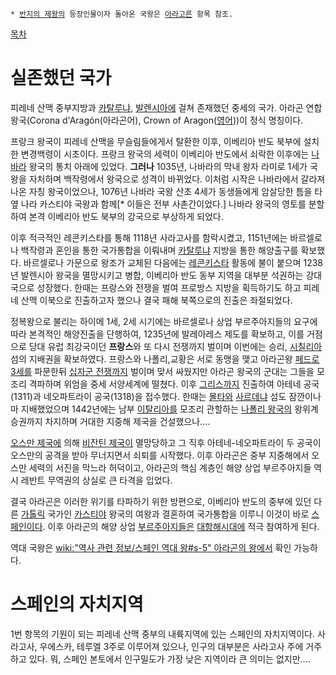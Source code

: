  * [[반지의 제왕]]의 등장인물이자 돌아온 국왕은 [[아라고른]] 항목 참조.

[[목차]]
= 실존했던 국가 =
피레네 산맥 중부지방과 [[카탈루냐]], [[발렌시아]]에 걸쳐 존재했던 중세의 국가. 아라곤 연합왕국(Corona d'Aragón(아라곤어), Crown of Aragon([[영어]]))이 정식 명칭이다.

프랑크 왕국이 피레네 산맥을 무슬림들에게서 탈환한 이후, 이베리아 반도 북부에 설치한 변경백령이 시초이다. 프랑크 왕국의 세력이 이베리아 반도에서 쇠락한 이후에는 [[나바라]] 왕국의 통치 아래에 있었다. '''그러나''' 1035년, 나바라의 막내 왕자 라미로 1세가 국왕을 자처하며 백작령에서 왕국으로 성격이 바뀌었다. 이처럼 시작은 나바라에서 갈라져 나온 자칭 왕국이었으나, 1076년 나바라 국왕 산초 4세가 동생들에게 암살당한 틈을 타 옆 나라 카스티야 국왕과 함께[* 이들은 전부 사촌간이었다.] 나바라 왕국의 영토를 분할하여 본격 이베리아 반도 북부의 강국으로 부상하게 되었다. 

이후 적극적인 레콘키스타를 통해 1118년 사라고사를 함락시켰고, 1151년에는 바르셀로나 백작령과 혼인을 통한 국가통합을 이뤄내며 [[카탈루냐]] 지방을 통한 해양출구를 확보했다. 바르셀로나 가문으로 왕조가 교체된 다음에는 [[레콘키스타]] 활동에 불이 붙으며 1238년 발렌시아 왕국을 멸망시키고 병합, 이베리아 반도 동부 지역을 대부분 석권하는 강대국으로 성장했다. 한때는 프랑스와 전쟁을 벌여 프로방스 지방을 획득하기도 하고 피레네 산맥 이북으로 진출하고자 했으나 결국 패해 북쪽으로의 진출은 좌절되었다.

정복왕으로 불리는 하이메 1세, 2세 시기에는 바르셀로나 상업 부르주아지들의 요구에 따라 본격적인 해양진출을 단행하여, 1235년에 발레아레스 제도를 확보하고, 이를 거점으로 당대 유럽 최강국이던 '''프랑스'''와 또 다시 전쟁까지 벌이며 이번에는 승리, [[시칠리아]] 섬의 지배권을 확보하였다. 프랑스와 나폴리,교황은 서로 동맹을 맺고 아라곤왕 [[페드로 3세]]를 파문한뒤 [[십자군 전쟁#s-4.4|십자군 전쟁]]까지 벌이며 맞서 싸웠지만 아라곤 왕국의 군대는 그들을 모조리 격파하며 위엄을 중세 서양세계에 떨쳤다. 이후 [[그리스]]까지 진출하여 아테네 공국(1311)과 네오파트라이 공국(1318)을 접수했다. 한때는 [[몰타]]와 [[사르데냐]] 섬도 잠깐이나마 지배했었으며 1442년에는 남부 [[이탈리아]]를 모조리 관할하는 [[나폴리 왕국]]의 왕위계승권까지 차지하며 거대한 지중해 제국을 건설했으나….

[[오스만 제국]]에 의해 [[비잔틴 제국]]이 멸망당하고 그 직후 아테네-네오파트라이 두 공국이 오스만의 공격을 받아 무너지면서 쇠퇴를 시작했다. 이후 아라곤은 중부 지중해에서 오스만 세력의 서진을 막느라 허덕이고, 아라곤의 핵심 계층인 해양 상업 부르주아지들 역시 레반트 무역권의 상실로 큰 타격을 입었다.

결국 아라곤은 이러한 위기를 타파하기 위한 방편으로, 이베리아 반도의 중부에 있던 다른 [[가톨릭]] 국가인 [[카스티야]] 왕국의 여왕과 결혼하여 국가통합을 이루니 이것이 바로 [[스페인]]이다. 이후 아라곤의 해양 상업 [[부르주아지]]들은 [[대항해시대]]에 적극 참여하게 된다.

역대 국왕은 [[wiki:"역사 관련 정보/스페인 역대 왕#s-5" 아라곤의 왕]]에서 확인 가능하다.

= 스페인의 자치지역 =
1번 항목의 기원이 되는 피레네 산맥 중부의 내륙지역에 있는 스페인의 자치지역이다. 사라고사, 우에스카, 테루엘 3주로 이루어져 있으나, 인구의 대부분은 사라고사 주에 거주하고 있다. 뭐, 스페인 본토에서 인구밀도가 가장 낮은 지역이라 큰 의미는 없지만….
